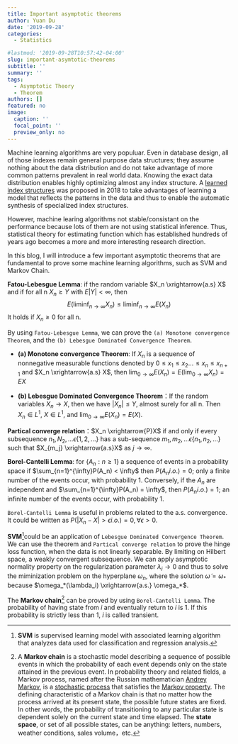 ```yaml
---
title: Important asymptotic theorems
author: Yuan Du
date: '2019-09-28'
categories: 
  - Statistics

#lastmod: '2019-09-28T10:57:42-04:00'
slug: important-asymtotic-theorems
subtitle: ''
summary: ''
tags: 
  - Asymptotic Theory
  - Theorem
authors: []
featured: no
image:
  caption: ''
  focal_point: ''
  preview_only: no
---
```

Machine learning algorithms are very populuar. Even in database design, all of those indexes remain general purpose data structures; they assume nothing about the data distribution and do not take advantage of more common patterns prevalent in real world data. Knowing the exact data distribution enables highly optimizing almost any index structure. A [learned index structures](https://arxiv.org/pdf/1712.01208.pdf) was proposed in 2018 to take advantages of learning a model that reflects the patterns in the data and thus to enable the automatic synthesis of specialized index structures.

However, machine learing algorithms not stable/consistant on the performance because lots of them are not using statistical inference. Thus, statistical theory for estimating function which has established hundreds of years ago becomes a more and more interesting research direction. 

In this blog, I will introduce a few important asymptotic theorems that are fundamental to prove some machine learning algorithms, such as SVM and Markov Chain.

**Fatou-Lebesgue Lemma**:
if the random variable $X_n \xrightarrow{a.s} X$ and if for all n $X_n \geq Y$ with $E|Y| < \infty$, then
$$E(\liminf_{n \to \infty} X_n) \leq \liminf_{n \to \infty} E(X_n)$$ 
It holds if $X_n \geq 0$ for all n. 

By using `Fatou-Lebesgue Lemma`, we can prove the `(a) Monotone convergence Theorem`, and the `(b) Lebesgue Dominated Convergence Theorem`.

   - **(a) Monotone convergence Theorem**: If $X_n$ is a sequence of nonnegative measurable functions denoted by $0 \leq x_1 \leq x_2 \dots \leq x_n \leq x_{n+1}$ and $X_n \xrightarrow{a.s} X$, then $\lim_{0\to\infty}E(X_n)=E(\lim_{0\to\infty}X_n) = EX$

   - **(b) Lebesgue Dominated Convergence Theorem**：If the random variables $X_n \to X$, then we have $|X_n| \leq Y$, almost surely for all n. Then $X_n \in L^1$, $X \in L^1$, and $\lim_{0\to\infty}E(X_n) = E(X)$.
   
**Partical converge relation**：$X_n \xrightarrow{P}X$ if and only if every subsequence $n_1, N_2, \dots \epsilon \{1,2,\dots\}$ has a sub-sequence $m_1, m_2, \dots \epsilon \{n_1,n_2,\dots \}$ such that $X_{m_j} \xrightarrow{a.s}X$ as $j\to\infty$.
  
**Borel-Cantelli Lemma**: for \{$A_n: n \geq 1$\} a sequence of events in a probability space if $\sum_{n=1}^{\infty}P(A_n) < \infty$ then $P(A_n i.o.)=0$; only a finite number of the events occur, with probability 1. Conversely, if the $A_n$ are independent and $\sum_{n=1}^{\infty}P(A_n) = \infty$, then $P(A_n i.o.)=1$; an infinite number of the events occur, with probability 1.

`Borel-Cantelli Lemma` is useful in problems related to the a.s. convergence. It could be written as $P(|X_n - X|>\epsilon i.o.) = 0, \forall \epsilon > 0$. 

**SVM**^[**SVM** is supervised learning model with associated learning algorithm that analyzes data used for classification and regression analysis.]could be an application of `Lebesgue Dominated Convergence Theorem`. We can use the theorem and `Partical converge relation` to prove the hinge loss function, when the data is not linearly separable. By limiting on Hilbert space, a weakly convergent subsequence. We can apply asymptotic normality property on the regularization parameter $\lambda_i \to 0$ and thus to solve the miminization problem on the hyperplane $\omega_n$, where the solution $\tilde{\omega}= \omega_*$ because $\omega_*(\lambda_i) \xrightarrow{a.s.} \omega_*$.

The **Markov chain**^[A **Markov chain** is a stochastic model describing a sequence of possible events in which the probability of each event depends only on the state attained in the previous event. In probability theory and related fields, a Markov process, named after the Russian mathematician [Andrey Markov](https://en.wikipedia.org/wiki/Andrey_Markov), is a [stochastic process](https://en.wikipedia.org/wiki/Stochastic_process) that satisfies the [Markov property](https://en.wikipedia.org/wiki/Markov_property).  The defining characteristic of a Markov chain is that no matter how the process arrived at its present state, the possible future states are fixed. In other words, the probability of transitioning to any particular state is dependent solely on the current state and time elapsed. The **state space**, or set of all possible states, can be anything: letters, numbers, weather conditions, sales volume，etc.] can be proved by using `Borel-Cantelli Lemma`. The probability of having state from $i$ and eventually return to $i$ is 1. If this probability is strictly less than 1, $i$ is called transient.


